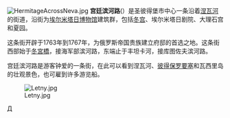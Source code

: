 {{Expand language|1=ru|2=en|time=2021-02-22T03:26:07+00:00}}
{{Coord|59.941232|N|30.312629|E|type:landmark|display=title}}
[[Image:HermitageAcrossNeva.jpg|thumb]]
'''宫廷滨河路'''({{Lang-ru|Дворцовая набережная ，Dvortsovaya Naberezhnaya}}）是圣彼得堡市中心一条沿着[[涅瓦河|涅瓦河]]的街道，沿街为[[埃尔米塔日博物馆|埃尔米塔日博物馆]]建筑群，包括[[冬宫|冬宫]]、埃尔米塔日剧院、大理石宫和夏园。

这条街开辟于1763年到1767年，为俄罗斯帝国贵族建立府邸的首选之地。这条街西部始于[[宫廷桥_(圣彼得堡)|冬宮橋]]，接海军部滨河路，东端止于丰坦卡河，接库图佐夫滨河路。

宫廷滨河路是游客钟爱的一条街，在此可以看到涅瓦河、[[彼得保罗要塞|彼得保罗要塞]]和瓦西里岛的壮观景色，也可雇到许多游览船。

[[Image:Letny.jpg|thumb]]

{{Commons category|Palace Embankment (Saint Petersburg)}}

[[Category:圣彼得堡街道|Д]]